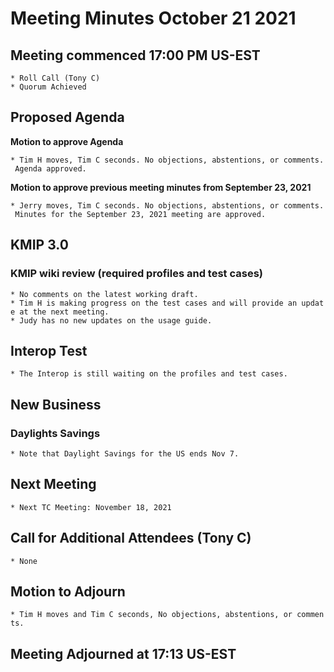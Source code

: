 = Meeting Minutes October 21 2021 =
== Meeting commenced 17:00 PM US-EST ==
 * Roll Call (Tony C)
 * Quorum Achieved

== Proposed Agenda ==

'''Motion to approve Agenda''' 

 * Tim H moves, Tim C seconds. No objections, abstentions, or comments. Agenda approved.

'''Motion to approve previous meeting minutes from September 23, 2021'''

 * Jerry moves, Tim C seconds. No objections, abstentions, or comments. Minutes for the September 23, 2021 meeting are approved.

== KMIP 3.0 ==
=== KMIP wiki review (required profiles and test cases) ===
 * No comments on the latest working draft.
 * Tim H is making progress on the test cases and will provide an update at the next meeting.
 * Judy has no new updates on the usage guide.

== Interop Test ==
 * The Interop is still waiting on the profiles and test cases.

== New Business ==
=== Daylights Savings ===
 * Note that Daylight Savings for the US ends Nov 7.

== Next Meeting ==
 * Next TC Meeting: November 18, 2021

== Call for Additional Attendees (Tony C) ==
 * None

== Motion to Adjourn ==
 * Tim H moves and Tim C seconds, No objections, abstentions, or comments.

== Meeting Adjourned at 17:13 US-EST ==
